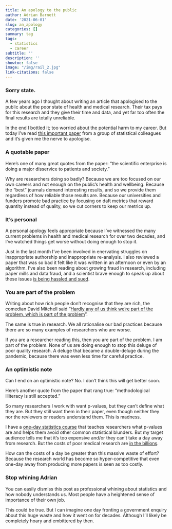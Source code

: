 ```yaml
---
title: An apology to the public
author: Adrian Barnett
date: '2021-06-01'
slug: an_apology
categories: []
summary: tag 
tags:
  - statistics
  - career
subtitle: ''
description: ''
showtoc: false
image: "/img/rail_2.jpg"
link-citations: false
---
```


<!--- fix header colour thanks to Patrick Lam --->
<style>
.post-heading h1  { color: green; }
.meta { color: green; }
</style>


### Sorry state.

A few years ago I thought about writing an article that apologised to the public about the poor state of health and medical research. Their tax pays for this research and they give their time and data, and yet far too often the final results are totally unreliable. 

In the end I bottled it; too worried about the potential harm to my career. But today I've read [this important paper](https://www.jclinepi.com/article/S0895-4356(21)00170-0/fulltext) from a group of statistical colleagues and it's given me the nerve to apologise.

### A quotable paper

Here's one of many great quotes from the paper: “the scientific enterprise is doing a major disservice to patients and society.”

Why are researchers doing so badly? Because we are too focused on our own careers and not enough on the public's health and wellbeing. Because the "best" journals demand interesting results, and so we provide them regardless of how reliable those results are. Because our universities and funders promote bad practice by focusing on daft metrics that reward quantity instead of quality, so we cut corners to keep our metrics up. 

### It's personal

A personal apology feels appropriate because I've witnessed the many current problems in health and medical research for over two decades, and I've watched things get worse without doing enough to stop it. 

Just in the last month I've been involved in enervating struggles on inappropriate authorship and inappropriate re-analysis. I also reviewed a paper that was so bad it felt like it was written in an afternoon or even by an algorithm. I've also been reading about growing fraud in research, including paper mills and data fraud, and a scientist brave enough to speak up about these issues [is being hassled and sued](https://osf.io/2awsv/).

### You are part of the problem

Writing about how rich people don't recognise that they are rich, the comedian David Mitchell said “[Hardly any of us think we’re part of the problem, which is part of the problem](https://www.theguardian.com/commentisfree/2017/apr/23/david-mitchell-rich-shame-70000-john-mcdonnell-squeezed-middle)".

The same is true in research. We all rationalise our bad practices because there are so many examples of researchers who are worse. 

If you are a researcher reading this, then you are part of the problem. I am part of the problem. None of us are doing enough to stop this deluge of poor quality research. A deluge that became a double-deluge during the pandemic, because there was even less time for careful practice. 

### An optimistic note

Can I end on an optimistic note? No. I don't think this will get better soon.

Here's another quote from the paper that rang true: “methodological illiteracy is still accepted.” 

So many researchers I work with want p-values, but they can't define what they are. But they still want them in their paper, even though neither they nor the reviewers or readers understand them. This is madness.

I have a [one-day statistics course](https://www.aushsi.org.au/training/statistics-course/) that teaches  researchers what p-values are and helps them avoid other common statistical blunders. But my target audience tells me that it's too expensive and/or they can't take a day away from research. But the costs of poor medical research are [in the billions](https://blogs.bmj.com/bmj/2016/01/14/paul-glasziou-and-iain-chalmers-is-85-of-health-research-really-wasted/). 

How can the costs of a day be greater than this massive waste of effort? Because the research world has become so hyper-competitive that even one-day away from producing more papers is seen as too costly.

### Stop whining Adrian

You can easily dismiss this post as professional whining about statistics and how nobody understands us. Most people have a heightened sense of importance of their own job. 

This could be true. But I can imagine one day fronting a government enquiry about this huge waste and how it went on for decades. Although I'll likely be completely hoary and embittered by then.
